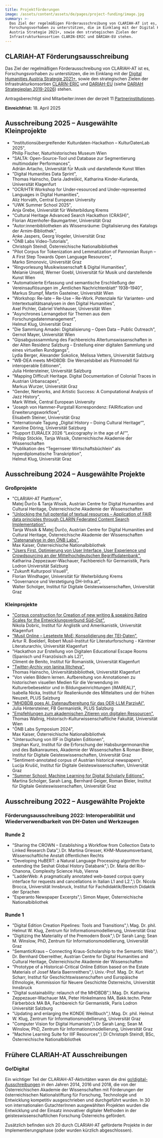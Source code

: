 ```yaml
---
title: Projektförderungen
image: /assets/content/assets/de/pages/project-funding/image.jpg
summary: >-
  Das Ziel der regelmäßigen Förderausschreibung von CLARIAH-AT ist es,
  Forschungsvorhaben zu unterstützen, die im Einklang mit der Digital Humanities
  Austria Strategie 2021+, sowie den strategischen Zielen der
  Infrastrukturkonsortien CLARIN-ERIC und DARIAH-EU stehen.
---
```

## CLARIAH-AT Förderungsausschreibung

Das Ziel der regelmäßigen Förderausschreibung von CLARIAH-AT ist es, Forschungsvorhaben zu unterstützen, die im Einklang mit der [Digital Humanities Austria Strategie 2021+](https://gams.uni-graz.at/o:clariah.dha-strategie-2021), sowie den strategischen Zielen der Infrastrukturkonsortien [CLARIN-ERIC](https://www.clarin.eu/) und [DARIAH-EU](https://www.dariah.eu/) (siehe [DARIAH Strategieplan 2019-2026](https://www.dariah.eu/wp-content/uploads/2019/08/Strategic-Plan_2019-2026.pdf)) stehen.

Antragsberechtigt sind Mitarbeiter:innen der derzeit 11 [Partnerinstitutionen](https://clariah.at/de/about-clariah-at/).

**Einreichfrist:** 18. April 2025

## Ausschreibung 2025 – Ausgewählte Kleinprojekte

* "Institutionsübergreifender Kulturdaten-Hackathon – KulturDatenLab 2025", \
  Philip Fischer, Naturhistorisches Museum Wien
* "SALTA: Open-Source-Tool und Database zur Segmentierung multimodaler Performances", \
  Adrián Artacho, Universität für Musik und darstellende Kunst Wien
* "Digital Humanities Data Sprint",\
  Thomas Hainscho, Daria Jadreškić, Katharina Kinder-Kurlanda, Universität Klagenfurt
* "OCR/HTR Workshop for Under-resourced and Under-represented Languages in Digital Humanities", \
  Alíz Horváth, Central European University
* "UWK Summer School 2025",\
  Anja Grebe, Universität für Weiterbildung Krems
* "Cultural Heritage Advanced Search Hackathon (CRASH)",\
  Florian Atzenhofer-Baumgartner, Universität Graz
* "Autor:innenbibliotheken als Wissensräume: Digitalisierung des Katalogs der Arnim-Bibliothek", \
  Anke Jaspers, Georg Vogeler, Universität Graz
* "ÖNB Labs Video-Tutorials",\
  Christoph Steindl, Österreichische Nationalbibliothek
* "Pilot Corpus for Tokenization and Lemmatization of Pannonian Rusyn – A First Step Towards Open Language Resources",\
  Marko Simonovic, Universität Graz
* "Ringvorlesung Musikwissenschaft & Digital Humanities",\
  Melanie Unseld, Werner Goebl, Universität für Musik und darstellende Kunst Wien
* "Automatisierte Erfassung und semantische Erschließung der Vereinsauflösungen im „Amtlichen Nachrichtenblatt“ 1938–1940",\
  Markus Stumpf, Martin Gasteiner, Universität Wien
* "Workshop: Re-late – Re-Use – Re-Work. Potenziale für Varianten- und Intertextualitätsanalysen in den Digital Humanities",\
  Axel Pichler, Gabriel Viehhauser, Universität Wien
* "Asynchrones Lernangebot für Themen aus dem Forschungsdatenmanagement",\
  Helmut Klug, Universität Graz
* "Die Sammlung Amadei: Digitalisierung – Open Data – Public Outreach",\
  Gernot Mayer, Universität Wien
* "Gipsabgusssammlung des Fachbereichs Altertumswissenschaften in der Alten Residenz Salzburg – Erstellung einer digitalen Sammlung und eines virtuellen Rundgangs",\
  Lydia Berger, Alexander Sokolice, Melissa Vetters, Universität Salzburg
* "WB-DEA meets MHDBDB: Die Wenzelsbibel als Pilotmodell für interoperable
  Editionen",\
  Julia Hintersteiner, Universität Salzburg
* "Mapping Difficult Heritage. Digital Documentation of Colonial Traces in Austrian Urbanscapes",\
  Markus Wurzer, Universität Graz
* "Gender, Networks, and Artistic Success: A Computational Analysis of Jazz History",\
  Mark Wittek, Central European University
* "Joseph von Hammer-Purgstall Korrespondenz: FAIRification und Erweiterungsworkflow",\
  Elisabeth Steiner, Universität Graz
* "Internationale Tagung „Digital History – Doing Cultural Heritage“",\
  Karoline Döring, Universität Salzburg
* "Support EURALEX 2026 “Lexicography in the age of AI”",\
  Philipp Stöckle, Tanja Wissik, Österreichische Akademie der Wissenschaften
* "Publikation des “Tegernseer Wirtschaftsbüchlein” als hyperdiplomatische Transkription",\
  Helmut Klug, Universität Graz

## Ausschreibung 2024 – Ausgewählte Projekte

### Großprojekte

* "CLARIAH-AT Plattform",\
  Matej Ďurčo & Tanja Wissik, Austrian Centre for Digital Humanities and Cultural Heritage, Österreichische Akademie der Wissenschaften
* ["Unlocking the full potential of textual resources – Application of FAIR data principles through CLARIN Federated Content Search Implementation"](/projects/clarin-fcs-implementation/),\
  Tanja Wissik & Matej Ďurčo, Austrian Centre for Digital Humanities and Cultural Heritage, Österreichische Akademie der Wissenschaften
* ["Datenanalyse in den ÖNB Labs"](/projects/datenanalyse-oenb-labs/),\
  Max Kaiser, Österreichische Nationalbibliothek
* ["Users First. Optimierung von User Interface, User Experience und Crowdsourcing an der Mittelhochdeutschen Begriffsdatenbank"](/projects/users-first-optimierung-von-user-interface-user-experience-und-crowdsourcing-an-der-mittelhochdeutschen-begriffsdatenbank/),\
  Katharina Zeppezauer-Wachauer, Fachbereich für Germanistik, Paris Lodron Universität Salzburg
* "Zukunft Kulturpool Visuell", \
  Florian Windhager, Universität für Weiterbildung Krems
* "Governance und Verstetigung DH-Infra.at",\
  Walter Scholger, Institut für Digitale Geisteswissenschaften, Universität Graz

### Kleinprojekte

* ["Corpus construction for Creation of new writing & speaking Rating Scales for the Entwicklungsverbund Süd-Ost"](/projects/corpus-construction-for-creation-of-new-writing-and-speaking-rating-scales-for-the-entwicklungsverbund-sued-ost/),\
  Nikola Dobric, Institut für Anglistik und Amerikanistik, Universität Klagenfurt
* ["Musil Online – Lesetexte MoE: Konsolidierung der TEI-Daten"](/projects/musil-online-TEI-konsolidierung/),\
  Artur R. Boelderl, Robert Musil-Institut für Literaturforschung - Kärntner Literaturarchiv, Universität Klagenfurt
* "Hackathon zur Erstellung von Digitalen Educational Escape Rooms (Spanisch und Französisch als L2)",\
  Climent de Benito, Institut für Romanistik, Universität Klagenfurt
* ["Twitter-Archiv von Ianina Ilitcheva"](/projects/twitter-archiv-ianina-ilitcheva/),\
  Thomas Hainscho, Universitätsbibliothek, Universität Klagenfurt
* "Von vielen Bildern lernen. Aufbereitung von Annotationen zu historischen visuellen Medien für die Verwendung im Kulturerbebesektor und in Bildungseinrichtungen (iMAREAL)", \
  Isabella Nicka, Institut für Realienkunde des Mittelalters und der frühen Neuzeit, PLUS Salzburg
* ["MHDBDB goes AI. Datenaufbereitung für das OER-LLM ParzivAI"](/projects/mhdbdb-goes-ai/), \
  Julia Hintersteiner, FB Germanistik, PLUS Salzburg
* ["Empfehlungen zum akademischen Zitieren von digitalen Ressourcen"](/projects/recommendations-for-the-academic-citation-of-digital-resources/), \
  Thomas Wallnig, Historisch-Kulturwissenschaftliche Fakultät, Universität Wien
* "ÖNB Labs Symposium 2024", \
  Max Kaiser, Österreichische Nationalbibliothek
* "Untersuchung von IIIF in Digitalen Editionen",\
  Stephan Kurz, Institut für die Erforschung der Habsburgermonarchie und des Balkanraumes, Akademie der Wissenschaften & Roman Bleier, Institut für Digitale Geisteswissenschaften, Universität Graz
* "Sentiment-annotated corpus of Austrian historical newspapers", \
  Lucija Krušić, Institut für Digitale Geisteswissenschaften, Universität Graz
* ["Summer School: Machine Learning for Digital Scholarly Editions"](/projects/summer-school-ml-for-digital-editions/),\
  Martina Scholger, Sarah Lang, Bernhard Geiger, Roman Bleier, Institut für Digitale Geisteswissenschaften, Universität Graz

## Ausschreibung 2022 – Ausgewählte Projekte

### **Förderungsausschreibung 2022: Interoperabilität und Wiederverwendbarkeit von DH-Daten und Werkzeugen**

### Runde 2

* <Link link={{"discriminant":"projects","value":"sharing-crown-establishing-workflow-collection-data-linked-research-data"}}>"Sharing the CROWN – Establishing a Workflow from Collection Data to Linked Research Data"</Link>,\
  Dr. Martina Griesser, KHM-Museumsverband, Wissenschaftliche Anstalt öffentlichen Rechts
* <Link link={{"discriminant":"projects","value":"developing-hubert-nlp-algorithm-extending-seshat-global-history-databank"}}>"Developing HuBERT: a Natural Language Processing algorithm for extending the Seshat Global History Databank"</Link>,\
  Dr. Maria del Rio-Chanona, Complexity Science Hub, Vienna
* <Link link={{"discriminant":"projects","value":"ladderweb-pragmatically-annotated-web-based-corpus-query-interface-requests-and-cancellations"}}>"LadderWeb: A pragmatically annotated web-based corpus query interface for requests and cancellations in Italian L1 and L2."</Link>,\
  Dr. Nicola Brocca, Universität Innsbruck, Institut für Fachdidaktik/Bereich Didaktik der Sprachen
* <Link link={{"discriminant":"projects","value":"esperanto-newspaper-excerpts"}}>"Esperanto Newspaper Excerpts"</Link>,\
  Simon Mayer, Österreichische Nationalbibliothek

### Runde 1

* <Link link={{"discriminant":"projects","value":"digital-edition-creation-pipelines-tools-and-transitions"}}>"Digital Edition Creation Pipelines: Tools and Transitions"</Link>,\
  Mag. Dr. phil. Helmut W. Klug, Zentrum für Informationsmodellierung, Universität Graz
* <Link link={{"discriminant":"projects","value":"digitizing-materiality-premodern-book"}}>"Digitizing the Materiality of the Premodern Book"</Link>,\
  Dr Sarah Lang; Sean M. Winslow, PhD, Zentrum für Informationsmodellierung, Universität Graz
* <Link link={{"discriminant":"projects","value":"semantickraus-connecting-kraus-scholarship-semantic-web"}}>"SemanticKraus – Connecting Kraus-Scholarship to the Semantic Web"</Link>,\
  Dr. Bernhard Oberreither, Austrian Centre for Digital Humanities and Cultural Heritage, Österreichische Akademie der Wissenschaften
* <Link link={{"discriminant":"projects","value":"prototype-historical-critical-online-edition-based-estate-materials-josef-maria-baernreither"}}>"Prototype of a Historical-Critical Online Edition based on the Estate Materials of Josef Maria Baernreithers"</Link>,\
  Univ.-Prof. Mag. Dr. Kurt Scharr, Institut für Geschichtswissenschaften und Europäische Ethnologie, Kommission für Neuere Geschichte Österreichs, Universität Innsbruck
* <Link link={{"discriminant":"projects","value":"digital-sustainability-relaunch-mhdbdb"}}>"Digital sustainability: relaunch of the MHDBDB"</Link>,\
  Mag. Dr. Katharina Zeppezauer-Wachauer MA, Peter Hinkelmanns MA, Bakk.techn. Peter Färberböck MA BA, Fachbereich für Germanistik, Paris Lodron Universität Salzburg
* <Link link={{"discriminant":"projects","value":"digital-edition-white-paper-update"}}>"Updating and enlarging the KONDE Weißbuch"</Link>,\
  Mag. Dr. phil. Helmut W. Klug, Zentrum für Informationsmodellierung, Universität Graz
* <Link link={{"discriminant":"projects","value":"computer-vision-digital-humanists"}}>"Computer Vision for Digital Humanists"</Link>,\
  Dr Sarah Lang; Sean M. Winslow, PhD, Zentrum für Informationsmodellierung, Universität Graz
* <Link link={{"discriminant":"projects","value":"machine-learning-suite-iiif-resources"}}>"Machine Learning Suite for IIIF Resources"</Link>,\
  DI Christoph Steindl, BSc, Österreichische Nationalbibliothek

## Frühere CLARIAH-AT Ausschreibungen

### Go!Digital

Ein wichtiger Teil der CLARIAH-AT-Aktivitäten waren die drei [go!digital-Ausschreibungen](https://www.oeaw.ac.at/foerderungen/godigital) in den Jahren 2014, 2016 und 2018, die von der Österreichischen Akademie der Wissenschaften mit Förderungen der österreichischen Nationalstiftung für Forschung, Technologie und Entwicklung kompetitiv ausgeschrieben und durchgeführt wurden. In 30 von internationalen GutachterInnen ausgewählten Projekten wurden die Entwicklung und der Einsatz innovativer digitaler Methoden in der geisteswissenschaftlichen Forschung Österreichs gefördert.

Zusätzlich befinden sich 20 durch CLARIAH-AT geförderte Projekte in der Implementierungsphase (oder wurden kürzlich abgeschlossen).
